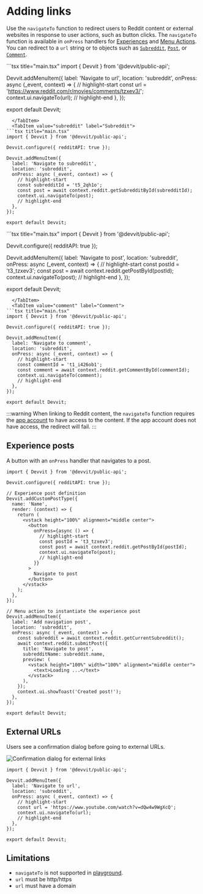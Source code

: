 
# Adding links

Use the `navigateTo` function to redirect users to Reddit content or external websites in response to user actions, such as button clicks. The `navigateTo` function is available in `onPress` handlers for [Experiences](/docs/experiences.md) and [Menu Actions](/docs/capabilities/menu-actions.md). You can redirect to a `url` string or to objects such as [`Subreddit`](/docs/api/redditapi/classes/models.Subreddit.md), [`Post`](/docs/api/redditapi/classes/models.Post.md), or [`Comment`](/docs/api/redditapi/classes/models.Comment.md).

<Tabs>
  <TabItem value="url" label="URL" default>
```tsx title="main.tsx"
import { Devvit } from '@devvit/public-api';

Devvit.addMenuItem({
  label: 'Navigate to url',
  location: 'subreddit',
  onPress: async (_event, context) => {
    // highlight-start
    const url = 'https://www.reddit.com/r/movies/comments/tzxev3/';
    context.ui.navigateTo(url);
    // highlight-end
  },
});

export default Devvit;
```
  </TabItem>
  <TabItem value="subreddit" label="Subreddit">
```tsx title="main.tsx"
import { Devvit } from '@devvit/public-api';

Devvit.configure({ redditAPI: true });

Devvit.addMenuItem({
  label: 'Navigate to subreddit',
  location: 'subreddit',
  onPress: async (_event, context) => {
    // highlight-start
    const subredditId = 't5_2qh1o';
    const post = await context.reddit.getSubredditById(subredditId);
    context.ui.navigateTo(post);
    // highlight-end
  },
});

export default Devvit;
```
  </TabItem>
  <TabItem value="post" label="Post">
```tsx title="main.tsx"
import { Devvit } from '@devvit/public-api';

Devvit.configure({ redditAPI: true });

Devvit.addMenuItem({
  label: 'Navigate to post',
  location: 'subreddit',
  onPress: async (_event, context) => {
    // highlight-start
    const postId = 't3_tzxev3';
    const post = await context.reddit.getPostById(postId);
    context.ui.navigateTo(post);
    // highlight-end
  },
});

export default Devvit;
```
  </TabItem>
  <TabItem value="comment" label="Comment">
```tsx title="main.tsx"
import { Devvit } from '@devvit/public-api';

Devvit.configure({ redditAPI: true });

Devvit.addMenuItem({
  label: 'Navigate to comment',
  location: 'subreddit',
  onPress: async (_event, context) => {
    // highlight-start
    const commentId = 't1_i426ob1';
    const comment = await context.reddit.getCommentById(commentId);
    context.ui.navigateTo(comment);
    // highlight-end
  },
});

export default Devvit;
```
  </TabItem>
</Tabs>

:::warning
When linking to Reddit content, the `navigateTo` function requires the [app account](/docs/about_devvit.md#app-account) to have access to the content. If the app account does not have access, the redirect will fail.
:::

## Experience posts
A button with an `onPress` handler that navigates to a post.

```tsx title="main.tsx"
import { Devvit } from '@devvit/public-api';

Devvit.configure({ redditAPI: true });

// Experience post definition
Devvit.addCustomPostType({
  name: 'Name',
  render: (context) => {
    return (
      <vstack height="100%" alignment="middle center">
        <button
          onPress={async () => {
            // highlight-start
            const postId = 't3_tzxev3';
            const post = await context.reddit.getPostById(postId);
            context.ui.navigateTo(post);
            // highlight-end
          }}
        >
          Navigate to post
        </button>
      </vstack>
    );
  },
});

// Menu action to instantiate the experience post
Devvit.addMenuItem({
  label: 'Add navigation post',
  location: 'subreddit',
  onPress: async (_event, context) => {
    const subreddit = await context.reddit.getCurrentSubreddit();
    await context.reddit.submitPost({
      title: 'Navigate to post',
      subredditName: subreddit.name,
      preview: (
        <vstack height="100%" width="100%" alignment="middle center">
          <text>Loading ...</text>
        </vstack>
      ),
    });
    context.ui.showToast('Created post!');
  },
});

export default Devvit;
```

## External URLs

Users see a confirmation dialog before going to external URLs.

![Confirmation dialog for external links](../assets/capabilities/adding-links/adding-links-external-link-dialog.png)

```tsx title="main.tsx"
import { Devvit } from '@devvit/public-api';

Devvit.addMenuItem({
  label: 'Navigate to url',
  location: 'subreddit',
  onPress: async (_event, context) => {
    // highlight-start
    const url = 'https://www.youtube.com/watch?v=dQw4w9WgXcQ';
    context.ui.navigateTo(url);
    // highlight-end
  },
});

export default Devvit;
```

## Limitations

- `navigateTo` is not supported in [playground](https://developers.reddit.com/play).
- `url` must be http/https
- `url` must have a domain
